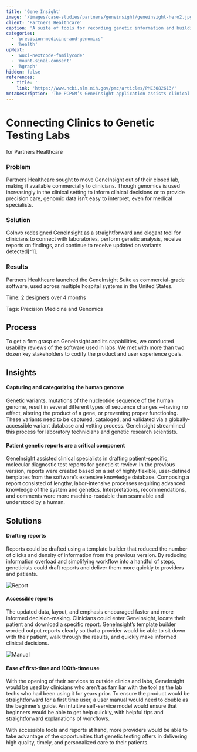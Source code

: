 ```yaml
---
title: 'Gene Insight'
image: '/images/case-studies/partners/geneinsight/geneinsight-hero2.jpg'
client: 'Partners Healthcare'
caption: 'A suite of tools for recording genetic information and building / accessing patient-specific reports.'
categories:
  - 'precision-medicine-and-genomics'
  - 'health'
upNext:
  - 'wuxi-nextcode-familycode'
  - 'mount-sinai-consent'
  - 'hgraph'
hidden: false
references:
  - title: ''
    link: 'https://www.ncbi.nlm.nih.gov/pmc/articles/PMC3082613/'
metaDescription: 'The PCPGM’s GeneInsight application assists clinical specialists in drafting patient-specific, molecular diagnostic test reports for geneticist review.'
---
```



# Connecting Clinics to Genetic Testing Labs

for Partners Healthcare

### Problem

Partners Healthcare sought to move GeneInsight out of their closed lab, making it available commercially to clinicians. Though genomics is used increasingly in the clinical setting to inform clinical decisions or to provide precision care, genomic data isn’t easy to interpret, even for medical specialists.

### Solution

GoInvo redesigned GeneInsight as a straightforward and elegant tool for clinicians to connect with laboratories, perform genetic analysis, receive reports on findings, and continue to receive updated on variants detected[^1].

### Results

Partners Healthcare launched the GeneInsight Suite as commercial-grade software, used across multiple hospital systems in the United States.

<span class="text--uppercase text--gray text--bold text--spacing text--md">Time:</span> 2 designers over 4 months

<span class="text--uppercase text--gray text--bold text--spacing text--md">Tags:</span> Precision Medicine and Genomics
<Divider />

## Process

To get a firm grasp on GeneInsight and its capabilities, we conducted usability reviews of the software used in labs. We met with more than two dozen key stakeholders to codify the product and user experience goals.

<Divider />

## Insights

#### Capturing and categorizing the human genome

Genetic variants, mutations of the nucleotide sequence of the human genome, result in several different types of sequence changes &mdash;having no effect, altering the product of a gene, or preventing proper functioning. These variants need to be captured, cataloged, and validated via a globally-accessible variant database and vetting process. GeneInsight streamlined this process for laboratory technicians and genetic research scientists.

#### Patient genetic reports are a critical component

GeneInsight assisted clinical specialists in drafting patient-specific, molecular diagnostic test reports for geneticist review. In the previous version, reports were created based on a set of highly flexible, user-defined templates from the software’s extensive knowledge database. Composing a report consisted of lengthy, labor-intensive processes requiring advanced knowledge of the system and genetics. Interpretations, recommendations, and comments were more machine-readable than scannable and understood by a human.

<Divider />

## Solutions

#### Drafting reports

Reports could be drafted using a template builder that reduced the number of clicks and density of information from the previous version. By reducing information overload and simplifying workflow into a handful of steps, geneticists could draft reports and deliver them more quickly to providers and patients.

![Report](/images/case-studies/partners/geneinsight/geneinsight-patient-report.jpg)

#### Accessible reports

The updated data, layout, and emphasis encouraged faster and more informed decision-making. Clinicians could enter GeneInsight, locate their patient and download a specific report. GeneInsight’s template builder worded output reports clearly so that a provider would be able to sit down with their patient, walk through the results, and quickly make informed clinical decisions.

![Manual](/images/case-studies/partners/geneinsight/geneinsight-manual.jpg)

#### Ease of first-time and 100th-time use

With the opening of their services to outside clinics and labs, GeneInsight would be used by clinicians who aren’t as familiar with the tool as the lab techs who had been using it for years prior. To ensure the product would be straightforward for a first time user, a user manual would need to double as the beginner’s guide. An intuitive self-service model would ensure that beginners would be able to get help quickly, with helpful tips and straightforward explanations of workflows.

With accessible tools and reports at hand, more providers would be able to take advantage of the opportunities that genetic testing offers in delivering high quality, timely, and personalized care to their patients.
